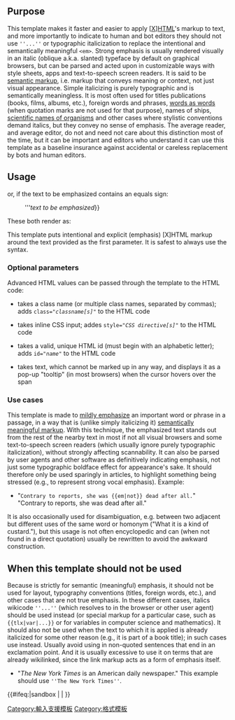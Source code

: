 <includeonly><!-- 在這裡加入模板的保護標識 --></includeonly><noinclude>{{Documentation subpage}}</noinclude>
<!-- 在本行下編輯模板說明 -->

==Purpose==
This template makes it faster and easier to apply &#91;[[XHTML|X]]&#93;[[HTML]]'s {{tag|em}} {{em|emphasis}} markup to text, and more importantly to indicate to human and bot editors they should not use <code><nowiki>''...''</nowiki></code> or {{tag|i}} typographic italicization to replace the intentional and semantically meaningful <code><nowiki><em></nowiki></code>.  Strong emphasis is usually rendered visually in an italic (oblique a.k.a. slanted) typeface by default on graphical browsers, but can be parsed and acted upon in customizable ways with style sheets, apps and text-to-speech screen readers. It is said to be [[semantic markup]], i.e. markup that conveys meaning or context, not just visual appearance. Simple italicizing is purely typographic and is semantically meaningless. It is most often used for titles publications (books, films, albums, etc.), foreign words and phrases, [[words as words]] (when quotation marks are not used for that purpose), names of ships, [[Binomial nomenclature|scientific names of organisms]] and other cases where stylistic conventions demand italics, but they convey no sense of emphasis.  The average reader, and average editor, do not and need not care about this distinction most of the time, but it can be important and editors who understand it can use this template as a baseline insurance against accidental or careless replacement by bots and human editors.

==Usage==
: {{tnull|em|<var>text to be emphasized</var>}}
or, if the text to be emphasized contains an equals sign:
: {{tnull|em|'''1{{=}}'''<var>text to be emphasized</var>}}

These both render as:
: {{em|text to be emphasized}}

This template puts intentional and explicit {{tag|em}} (emphasis) [X]HTML markup around the text provided as the first parameter. It is safest to always use the {{para|1}} syntax.

===Optional parameters===
Advanced HTML values can be passed through the template to the HTML code:
* {{para|class}} takes a class name (or multiple class names, separated by commas); adds <code>class="<var>classname[s]</var>"</code> to the HTML code
* {{para|style}} takes inline CSS input; addes <code>style="<var>CSS directive[s]</var>"</code> to the HTML code
* {{para|id}} takes a valid, unique HTML id (must begin with an alphabetic letter); adds <code>id="<var>name</var>"</code> to the HTML code
* {{para|title}} takes text, which cannot be marked up in any way, and displays it as a pop-up "tooltip" (in most browsers) when the cursor hovers over the span

===Use cases===
{{details|Wikipedia:WikiProject Usability/Scannability}}
This template is made to [[:wikt:emphasis|mildly emphasize]] an important word or phrase in a passage, in a way that is (unlike simply italicizing it) [[Semantic markup|semantically meaningful markup]]. With this technique, the emphasized text stands out from the rest of the nearby text in most if not all visual browsers and some text-to-speech screen readers (which usually ignore purely typographic italicization), without strongly affecting scannability. It can also be parsed by user agents and other software as definitively indicating emphasis, not just some typographic boldface effect for appearance's sake. It should therefore only be used sparingly in articles, to highlight something being stressed (e.g., to represent strong vocal emphasis). Example:

* "<code><nowiki>Contrary to reports, she was {{em|not}} dead after all.</nowiki></code>"<br />"Contrary to reports, she was {{em|not}} dead after all."

It is also occasionally used for disambiguation, e.g. between two adjacent but different uses of the same word or homonym ("What it {{em|is}} is a kind of custard."), but this usage is not often encyclopedic and can (when not found in a direct quotation) usually be rewritten to avoid the awkward construction.

==When this template should not be used==
Because {{tnull|em}} is strictly for semantic (meaningful) emphasis, it should not be used for layout, typography conventions (titles, foreign words, etc.), and other cases that are not true emphasis. In these different cases, italics wikicode <code><nowiki>''...''</nowiki></code> (which resolves to {{tag|i}} in the browser or other user agent) should be used instead (or special markup for a particular case, such as <code><nowiki>{{tlx|var|...}}</nowiki></code> or {{tag|var}} for variables in computer science and mathematics).  It should also not be used when the text to which it is applied is already italicized for some other reason (e.g., it is part of a book title); in such cases use {{tlx|strong}} instead.  Usually avoid using {{tnull|em}} in non-quoted sentences that end in an exclamation point. And it is usually excessive to use it on terms that are already wikilinked, since the link markup acts as a form of emphasis itself.

*"''The New York Times'' is an American daily newspaper." This example should use <code><nowiki>''The New York Times''</nowiki></code>.

<includeonly>{{#ifeq:{{SUBPAGENAME}}|sandbox | |
<!-- 本行下加入模板的分類，跨維基連結加入Wikidata（參見[[Wikipedia:Wikidata]]） -->
[[Category:輸入支援模板]]
[[Category:格式模板]]
}}</includeonly>